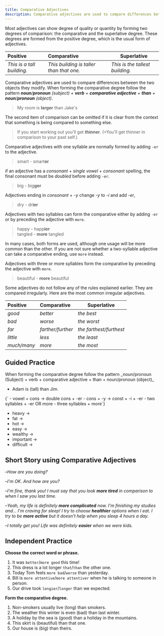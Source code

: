 ```yaml
---
title: Comparative Adjectives
description: Comparative adjectives are used to compare differences between the two objects they modify
---
```


Most adjectives can show degree of quality or quantity by forming two degrees of comparison: the comparative and the superlative degree. These degrees are formed from the positive degree, which is the usual form of adjectives.

| Positive                   | Comparative                              | Superlative                     |
| :------------------------- | :--------------------------------------- | ------------------------------- |
| _This is a tall building._ | _This building is taller than that one._ | _This is the tallest building._ |

Comparative adjectives are used to compare differences between the two objects they modify. When forming the comparative degree follow the pattern _**noun**/**pronoun** (subject) + **verb** + **comparative adjective** + **than** + **noun**/**pronoun** (object)_.

> My room is **larger** than Jake's

The second item of comparison can be omitted if it is clear from the context that something is being compared to something else.

> If you start working out you'll get **thinner**. (=You'll get thinner in comparison to your past self.)

Comparative adjectives with one syllable are normally formed by adding `-er` to the adjective.

> smart - smart**er**

if an adjective has a _consonant_ + _single vowel_ + _consonant_ spelling, the final consonant must be _doubled_ before adding `-er`.

> big - big**ger**

Adjectives ending in _consonant_ + _-y_ change _-y_ to _-i_ and add _-er_,

> dry - dr**ier**

Adjectives with two syllables can form the comparative either by adding `-er` or by preceding the adjective with `more`.

> happy - happ**ier**  
> tangled - **more** tangled

In many cases, both forms are used, although one usage will be more common than the other. If you are not sure whether a two-syllable adjective can take a comparative ending, use `more` instead.

Adjectives with three or more syllables form the comparative by preceding the adjective with `more`.

> beautiful - **more** beautiful

Some adjectives do not follow any of the rules explained earlier. They are compared irregularly. Here are the most common irregular adjectives.

| Positive    | Comparative       | Superlative             |
| :---------- | :---------------- | ----------------------- |
| _good_      | _better_          | _the best_              |
| _bad_       | _worse_           | _the worst_             |
| _far_       | _farther/further_ | _the farthest/furthest_ |
| _little_    | _less_            | _the least_             |
| _much/many_ | _more_            | _the most_              |

## Guided Practice

<Callout type="success">
  When forming the comparative degree follow the pattern _noun/pronoun (Subject) + verb +
  comparative adjective + than + noun/pronoun (object)_
</Callout>

- Adam is (tall) <Blank /> than Jim. <Tooltip content="taller" />

<Callout type="success">
  {`
  - vowel + cons → double cons + -er
  - cons + -y → const + -i + -er
  - two syllables + -er OR more
  - three syllables + more`}
</Callout>

- heavy → <Blank /> <Tooltip content="heavier" />
- fat → <Blank /> <Tooltip content="fatter" />
- hot → <Blank /> <Tooltip content="hotter" />
- easy → <Blank /> <Tooltip content="easier" />
- wealthy → <Blank /> <Tooltip content="wealthier / more wealthy" />
- important → <Blank /> <Tooltip content="more important" />
- difficult → <Blank /> <Tooltip content="more difficult" />

## Short Story using Comparative Adjectives

–_How are you doing?_

–_I'm OK. And how are you?_

–_I'm fine, thank you! I must say that you look **more tired** in comparison to when I saw you last time._

–_Yeah, my life is definitely **more complicated** now. I'm finishing my studies and... I'm craving for sleep! I try to choose **healthier** options when I eat. I try to be **more active** but it doesn't help when you sleep 4 hours a day._

–_I totally get you! Life was definitely **easier** when we were kids._

## Independent Practice

**Choose the correct word or phrase.**

1. It was `better`/`more good` this time! <Tooltip content="better" />
2. This dress is a lot longer `that`/`than` the other one. <Tooltip content="than" />
3. Today Tom feels `more bad`/`worse` than yesterday. <Tooltip content="worse" />
4. Bill is `more attentive`/`more attentiver` when he is talking to someone in person. <Tooltip content="more attentive" />
5. Our drive took `longier`/`longer` than we expected. <Tooltip content="longer" />

**Form the comparative degree.**

1. Non-smokers usually live (long) <Blank /> than smokers. <Tooltip content="longer" />
2. The weather this winter is even (bad) <Blank /> than last winter. <Tooltip content="worse" />
3. A holiday by the sea is (good) <Blank /> than a holiday in the mountains. <Tooltip content="better" />
4. This skirt is (beautiful) <Blank /> than that one. <Tooltip content="more beautiful" />
5. Our house is (big) <Blank /> than theirs. <Tooltip content="bigger" />
